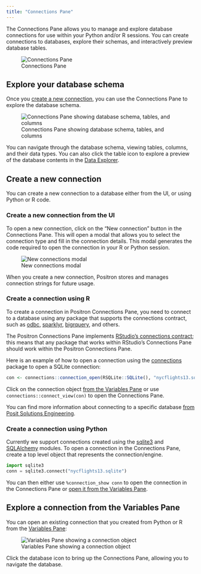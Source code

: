```yaml
---
title: "Connections Pane"
---
```


The Connections Pane allows you to manage and explore database connections for use within your Python and/or R sessions. You can create connections to databases, explore their schemas, and interactively preview database tables.

![Connections Pane](images/connections-pane.png)

## Explore your database schema

Once you [create a new connection](#create-a-new-connection), you can use the Connections Pane to explore the database schema. 

![Connections Pane showing database schema, tables, and columns](images/connections-pane-schema-explorer.png)

You can navigate through the database schema, viewing tables, columns, and their data types. You can also click the table icon to explore a preview of the database contents in the [Data Explorer](data-explorer.qmd).

## Create a new connection 

You can create a new connection to a database either from the UI, or using Python or R code.

### Create a new connection from the UI

To open a new connection, click on the "New connection" button in the Connections Pane. This will open a modal that allows you to select the connection type and fill in the connection details. This modal generates the code required to open the connection in your R or Python session.

![New connections modal](images/connections-pane-new-connection.png)

When you create a new connection, Positron stores and manages connection strings for future usage.

### Create a connection using R

To create a connection in Positron Connections Pane, you need to connect to a database using any
package that supports the connections contract, such as [odbc](https://github.com/r-dbi/odbc), [sparklyr](https://github.com/rstudio/sparklyr),
[bigrquery](https://github.com/r-dbi/bigrquery), and others.

The Positron Connections Pane implements [RStudio's connections contract](https://rstudio.github.io/rstudio-extensions/connections-contract.html); this means that any package that works within RStudio's Connections Pane should work within the Positron Connections Pane.

Here is an example of how to open a connection using the [connections](https://github.com/rstudio/connections) package to open a SQLite connection:

``` r
con <- connections::connection_open(RSQLite::SQLite(), "nycflights13.sqlite")
```

Click on the connection object [from the Variables Pane](#explore-a-connection-from-the-variables-pane) or use `connections::connect_view(con)` to open the Connections Pane.

You can find more information about connecting to a specific database [from Posit Solutions Engineering](https://solutions.posit.co/connections/db/databases/).

### Create a connection using Python

Currently we support connections created using the [sqlite3](https://docs.python.org/3/library/sqlite3.html) and [SQLAlchemy](https://www.sqlalchemy.org) modules.
To open a connection in the Connections Pane, create a top level object that represents the connection/engine.

``` python
import sqlite3
conn = sqlite3.connect("nycflights13.sqlite")
```

You can then either use `%connection_show conn` to open the connection in the Connections Pane or [open it from the Variables Pane](#explore-a-connection-from-the-variables-pane).

## Explore a connection from the Variables Pane

You can open an existing connection that you created from Python or R from the [Variables Pane](variables-pane.qmd):

![Variables Pane showing a connection object](images/connections-pane-variables-pane.png)

Click the database icon to bring up the Connections Pane, allowing you to navigate the database.

